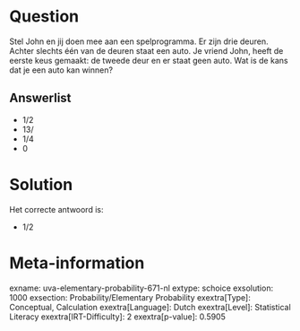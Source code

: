 Question
========

Stel John en jij doen mee aan een spelprogramma. Er zijn drie deuren.
Achter slechts één van de deuren staat een auto. Je vriend John, heeft
de eerste keus gemaakt: de tweede deur en er staat geen auto. Wat is de
kans dat je een auto kan winnen?


Answerlist
----------

* 1/2
* 13/
* 1/4
* 0

Solution
========

Het correcte antwoord is: 

* 1/2

Meta-information
================
exname: uva-elementary-probability-671-nl
extype: schoice
exsolution: 1000
exsection: Probability/Elementary Probability
exextra[Type]: Conceptual, Calculation
exextra[Language]: Dutch
exextra[Level]: Statistical Literacy
exextra[IRT-Difficulty]: 2
exextra[p-value]: 0.5905
